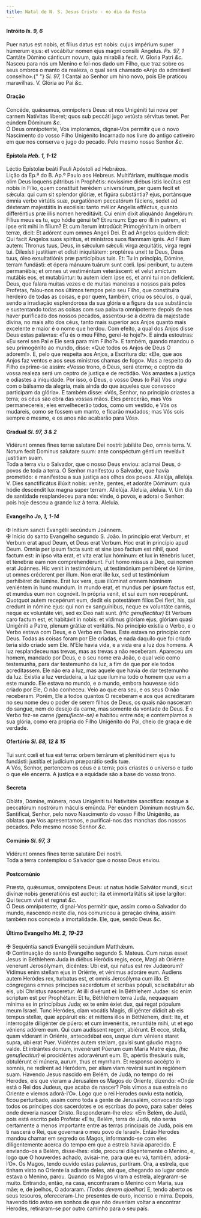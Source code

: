 ```yaml
---
title: Natal de N. S. Jesus Cristo - no dia da Festa
---
```


<h4 class="text-center">
  Intróito <em>Is. 9, 6</em>
</h4>

<div class="grid grid-cols-2 gap-5">
  <span class="text-justify">
    Puer natus est nobis, et fílius datus est nobis: cujus impérium super
    húmerum ejus: et vocábitur nomen ejus magni consílii Angelus.
    <em>Ps. 97, 1</em> Cantáte Dómino cánticum novum, quia mirabília fecit. V. Gloria
    Patri <em>&c.</em>
  </div>
  <span class="text-justify">
    Nasceu para nós um Menino e foi-nos dado um Filho, que traz sobre os seus
    ombros o manto da realeza, o qual será chamado «Anjo do admirável conselho».{" "}
    <em>Sl. 97, 1</em> Cantai ao Senhor um hino novo, pois Ele praticou
    maravilhas. V. Glória ao Pai <em>&c.</em>
  </div>
</div>

<h4 class="text-center">Oração</h4>

<div class="grid grid-cols-2 gap-5">
  <span class="text-justify">
    Concéde, quǽsumus, omnípotens Deus: ut nos Unigéniti tui nova per carnem
    Natívitas líberet; quos sub peccáti jugo vetústa sérvitus tenet. Per eúndem
    Dóminum <em>&c.</em>
  </div>
  <span class="text-justify">
    Ó Deus omnipotente, Vos imploramos, dignai-Vos permitir que o novo
    Nascimento do vosso Filho Unigénito Incarnado nos livre do antigo cativeiro
    em que nos conserva o jugo do pecado. Pelo mesmo nosso Senhor
    <em>&c.</em>
  </div>
</div>

<h4 class="text-center">
  Epístola <em>Heb. 1, 1-12</em>
</h4>

<div class="grid grid-cols-2 gap-5">
  <span class="text-justify">
    Léctio Epístolæ beáti Pauli Apóstoli ad Hebrǽos.
  </div>
  <span class="text-justify">
    Lição da Ep.ª do B. Ap.º Paulo aos Hebreus.
  </div>
  <span class="text-justify">
    Multifáriam, multísque modis olim Deus loquens pátribus in Prophétis:
    novíssime diébus istis locútus est nobis in Fílio, quem constítuit herédem
    universórum, per quem fecit et sǽcula: qui cum sit splendor glóriæ, et
    figúra substántia? ejus, portánsque ómnia verbo virtútis suæ, purgatiónem
    peccatórum fáciens, sedet ad déxteram majestátis in excélsis: tanto mélior
    Angelis efféctus, quanto differéntius præ illis nomen hereditávit. Cui enim
    dixit aliquándo Angelórum: Fílius meus es tu, ego hódie génui te? Et rursum:
    Ego ero illi in patrem, et ipse erit mihi in fílium? Et cum íterum
    introdúcit Primogénitum in orbem terræ, dicit: Et adórent eum omnes Angeli
    Dei. Et ad Angelos quidem dicit: Qui facit Angelos suos spíritus, et
    minístros suos flammam ignis. Ad Fílium autem: Thronus tuus, Deus, in
    sǽculum sǽculi: virga æquitátis, virga regni tui. Dilexísti justítiam et
    odísti iniquitátem: proptérea unxit te Deus, Deus tuus, óleo exsultatiónis
    præ particípibus tuis. Et: Tu in princípio, Dómine, terram fundásti: et
    ópera mánuum tuárum sunt cœli. Ipsi períbunt, tu autem permanébis; et omnes
    ut vestiméntum veteráscent: et velut amíctum mutábis eos, et mutabúntur: tu
    autem idem ipse es, et anni tui non defícient.
  </div>
  <span class="text-justify">
    Deus, que falara muitas vezes e de muitas maneiras a nossos pais pelos
    Profetas, falou-nos nos últimos tempos pelo seu Filho, que constituíra
    herdeiro de todas as coisas, e por quem, também, criou os séculos, o qual,
    sendo a irradiação esplendorosa da sua glória e a figura da sua substância e
    sustentando todas as coisas com sua palavra omnipotente depois de nos haver
    purificado dos nossos pecados, assentou-se à dextra da majestade divina, no
    mais alto dos céus, tanto mais superior aos Anjos quanto mais excelente e
    maior é o nome que herdou. Com efeito, a qual dos Anjos disse Deus estas
    palavras: «Tu és o meu Filho, gerei-te hoje?». E ainda estoutras: «Eu serei
    sen Pai e Ele será para mim Filho?». E também, quando mandou o seu
    primogénito ao mundo, disse: «Que todos os Anjos de Deus O adorem!». E, pelo
    que respeita aos Anjos, a Escritura diz: «Ele, que aos Anjos faz ventos e
    aos seus ministros chamas de fogo». Mas a respeito do Filho exprime-se
    assim: «Vosso trono, ó Deus, será eterno; o ceptro da vossa realeza será um
    ceptro de justiça e de rectidão. Vós amastes a justiça e odiastes a
    iniquidade. Por isso, ó Deus, o vosso Deus (o Pai) Vos ungiu com o bálsamo
    da alegria, mais ainda do que àqueles que convosco participam da glória». E
    também disse: «Vós, Senhor, no princípio criastes a terra; os céus são obra
    das vossas mãos. Eles perecerão, mas Vós permanecereis; eles envelhecerão
    todos, como um vestido, e Vós os mudareis, como se fossem um manto, e
    ficarão mudados; mas Vós sois sempre o mesmo, e os anos não acabarão para
    Vós».
  </div>
</div>

<h4 class="text-center">
  Gradual <em>Sl. 97, 3 & 2</em>
</h4>
<div class="grid grid-cols-2 gap-5">
  <span class="text-justify">
    Vidérunt omnes fines terræ salutare Dei nostri: jubiláte Deo, omnis terra.
    V. Notum fecit Dominus salutare suum: ante conspéctum géntium revelávit
    justitiam suam.
  </div>
  <span class="text-justify">
    Toda a terra viu o Salvador, que o nosso Deus enviou: aclamai Deus, ó povos
    de toda a terra. O Senhor manifestou o Salvador, que havia prometido: e
    manifestou a sua justiça aos olhos dos povos.
  </div>
  <span class="text-justify">
    Allelúja, allelúja. V. Dies sanctificátus illúxit nobis: veníte, gentes, et
    adoráte Dóminum: quia hódie descéndit lux magna super terram. Allelúja.
  </div>
  <span class="text-justify">
    Aleluia, aleluia. V. Um dia de santidade resplandeceu para nós: vinde, ó
    povos, e adorai o Senhor: pois hoje desceu a grande luz à terra. Aleluia.
  </div>
</div>

<h4 class="text-center">
  Evangelho <em>Jo, 1, 1-14</em>
</h4>

<div class="grid grid-cols-2 gap-5">
  <span class="text-justify">
    <span class="text-danger">&#10016;</span> Initium sancti Evangélii secúndum
    Joánnem.
  </div>
  <span class="text-justify">
    <span class="text-danger">&#10016;</span> Início do santo Evangelho segundo
    S. João.
  </div>
  <span class="text-justify">
    In princípio erat Verbum, et Verbum erat apud Deum, et Deus erat Verbum. Hoc
    erat in princípio apud Deum. Omnia per ipsum facta sunt: et sine ipso factum
    est nihil, quod factum est: in ipso vita erat, et vita erat lux hóminum: et
    lux in ténebris lucet, et ténebræ eam non comprehendérunt. Fuit homo missus
    a Deo, cui nomen erat Joánnes. Hic venit in testimónium, ut testimónium
    perhibéret de lúmine, ut omnes créderent per illum. Non erat ille lux, sed
    ut testimónium perhibéret de lúmine. Erat lux vera, quæ illúminat omnem
    hóminem veniéntem in hunc mundum. In mundo erat, et mundus per ipsum factus
    est, et mundus eum non cognóvit. In própria venit, et sui eum non
    recepérunt. Quotquot autem recepérunt eum, dedit eis potestátem fílios Dei
    fíeri, his, qui credunt in nómine ejus: qui non ex sanguínibus, neque ex
    voluntáte carnis, neque ex voluntáte viri, sed ex Deo nati sunt.
    <em>(Hic genuflectitur)</em> Et Verbum caro factum est, et habitávit in nobis:
    et vídimus glóriam ejus, glóriam quasi Unigéniti a Patre, plenum grátiæ et veritátis.
  </div>
  <span class="text-justify">
    No princípio existia o Verbo, e o Verbo estava com Deus, e o Verbo era Deus.
    Este estava no princípio com Deus. Todas as coisas foram por Ele criadas, e
    nada daquilo que foi criado teria sido criado sem Ele. N’Ele havia vida, e a
    vida era a luz dos homens. A luz resplandeceu nas trevas, mas as trevas a
    não receberam. Apareceu um homem, mandado por Deus, e o seu nome era João, o
    qual veio como testemunha, para dar testemunho da luz, a fim de que por ele
    todos acreditassem. Ele não era a luz, mas aquele que havia de dar
    testemunho da luz. Existia a luz verdadeira, a luz que ilumina todo o homem
    que vem a este mundo. Ele estava no mundo, e o mundo, embora houvesse sido
    criado por Ele, O não conheceu. Veio ao que era seu, e os seus O não
    receberam. Porém, Ele a todos quantos O receberam e aos que acreditaram no
    seu nome deu o poder de serem filhos de Deus, os quais não nasceram do
    sangue, nem do desejo da carne, mas somente da vontade de Deus. E o Verbo
    fez-se carne <em>(genuflecte-se)</em> e habitou entre nós; e contemplamos a
    sua glória, como era própria do Filho Unigénito do Pai, cheio de graça e de
    verdade.
  </div>
</div>

<h4 class="text-center">
  Ofertório <em>Sl. 88, 12 & 15</em>
</h4>

<div class="grid grid-cols-2 gap-5">
  <span class="text-justify">
    Tui sunt cœli et tua est terra: orbem terrárum et plenitúdinem ejus tu
    fundásti: justítia et judícium præparátio sedis tuæ.
  </div>
  <span class="text-justify">
    A Vós, Senhor, pertencem os céus e a terra; pois criastes o universo e tudo
    o que ele encerra. A justiça e a equidade são a base do vosso trono.
  </div>
</div>

<h4 class="text-center">Secreta</h4>

<div class="grid grid-cols-2 gap-5">
  <span class="text-justify">
    Obláta, Dómine, múnera, nova Unigéniti tui Nativitáte sanctífica: nosque a
    peccatórum nostrórum máculis emúnda. Per eúndem Dóminum nostrum
    <em>&c.</em>
  </div>
  <span class="text-justify">
    Santificai, Senhor, pelo novo Nascimento do vosso Filho Unigénito, as
    oblatas que Vos apresentamos, e purificai-nos das manchas dos nossos
    pecados. Pelo mesmo nosso Senhor <em>&c.</em>
  </div>
</div>

<h4 class="text-center">
  Comúnio <em>Sl. 97, 3</em>
</h4>

<div class="grid grid-cols-2 gap-5">
  <span class="text-justify">
    Vidérunt omnes fines terræ salutáre Dei nostri.
  </div>
  <span class="text-justify">
    Toda a terra contemplou o Salvador que o nosso Deus enviou.
  </div>
</div>

<h4 class="text-center">Postcomúnio</h4>

<div class="grid grid-cols-2 gap-5">
  <span class="text-justify">
    Præsta, quǽsumus, omnípotens Deus: ut natus hódie Salvátor mundi, sicut
    divínæ nobis generatiónis est auctor; ita et immortalitátis sit ipse
    largítor: Qui tecum vivit et regnat <em>&c.</em>
  </div>
  <span class="text-justify">
    Ó Deus omnipotente, dignai-Vos permitir que, assim como o Salvador do mundo,
    nascendo neste dia, nos comunicou a geração divina, assim também nos conceda
    a imortalidade. Ele, que, sendo Deus <em>&c.</em>
  </div>
</div>

<h4 class="text-center">
  Último Evangelho <em>Mt. 2, 19-23</em>
</h4>
<div class="grid grid-cols-2 gap-5">
  <span class="text-justify">
    <span class="text-danger">&#10016;</span> Sequéntia sancti Evangélii
    secúndum Matthǽum.
  </div>
  <span class="text-justify">
    <span class="text-danger">&#10016;</span> Continuação do santo Evangelho
    segundo S. Mateus.
  </div>
  <span class="text-justify">
    Cum natus esset Jesus in Béthlehem Juda in diébus Heródis regis, ecce, Magi
    ab Oriénte venerunt Jerosólymam, dicéntes: Ubi est, qui natus est rex
    Judæórum? Vidimus enim stellam ejus in Oriénte, et vénimus adoráre eum.
    Audiens autem Heródes rex, turbatus est, et omnis Jerosólyma cum illo. Et
    cóngregans omnes principes sacerdotum et scribas pópuli, sciscitabátur ab
    eis, ubi Christus nasceretur. At illi dixérunt ei: In Béthlehem Judae: sic
    enim scriptum est per Prophétam: Et tu, Béthlehem terra Juda, nequaquam
    mínima es in princípibus Juda; ex te enim éxiet dux, qui regat pópulum meum
    Israel. Tunc Heródes, clam vocátis Magis, diligénter dídicit ab eis tempus
    stellæ, quæ appáruit eis: et mittens illos in Béthlehem, dixit: Ite, et
    interrogáte diligénter de púero: et cum invenéritis, renuntiáte mihi, ut et
    ego véniens adórem eum. Qui cum audíssent regem, abiérunt. Et ecce, stella,
    quam víderant in Oriénte, antecedébat eos, usque dum véniens staret supra,
    ubi erat Puer. Vidéntes autem stellam, gavísi sunt gáudio magno valde. Et
    intrántes domum, invenérunt Púerum cum María Matre ejus,
    <em>(hic genuflectitur)</em> ei procidéntes adoravérunt eum. Et, apértis thesáuris
    suis, obtulérunt ei múnera, aurum, thus et myrrham. Et responso accépto in somnis,
    ne redírent ad Heródem, per aliam viam revérsi sunt in regiónem suam.
  </div>
  <span class="text-justify">
    Havendo Jesus nascido em Belém, de Judá, no tempo do rei Herodes, eis que
    vieram a Jerusalém os Magos do Oriente, dizendo: «Onde está o Rei dos
    Judeus, que acaba de nascer? Pois vimos a sua estrela no Oriente e viemos
    adorá-l’O». Logo que o rei Herodes ouviu esta notícia, ficou perturbado,
    assim como toda a gente de Jerusalém, convocando logo todos os príncipes dos
    sacerdotes e os escribas do povo, para saber deles onde deveria nascer
    Cristo. Responderam-lhe eles: «Em Belém, de Judá, pois está escrito pelo
    Profeta: «E tu, Belém, terra de Judá, não serás certamente a menos
    importante entre as terras principais de Judá, pois em ti nascerá o Rei, que
    governará o meu povo de Israel». Então Herodes mandou chamar em segredo os
    Magos, informando-se com eles diligentemente acerca do tempo em que a
    estrela havia aparecido. E enviando-os a Belém, disse-lhes: «Ide, procurai
    diligentemente o Menino, e, logo que O houverdes achado, avisai-me, para que
    eu vá, também, adorá-l’O». Os Magos, tendo ouvido estas palavras, partiram.
    Ora, a estrela, que tinham visto no Oriente ia adiante deles, até que,
    chegando ao lugar onde estava o Menino, parou. Quando os Magos viram a
    estrela, alegraram-se muito. Entrando, então, na casa, encontraram o Menino
    com Maria, sua mãe; e, de joelhos, O adoraram.
    <em>(Todos devem ajoelhar)</em> E, tendo aberto os seus tesouros, ofereceram-Lhe
    presentes de ouro, incenso e mirra. Depois, havendo tido aviso em sonhos de que
    não deveriam voltar a encontrar Herodes, retiraram-se por outro caminho para
    o seu país.
  </div>
</div>
